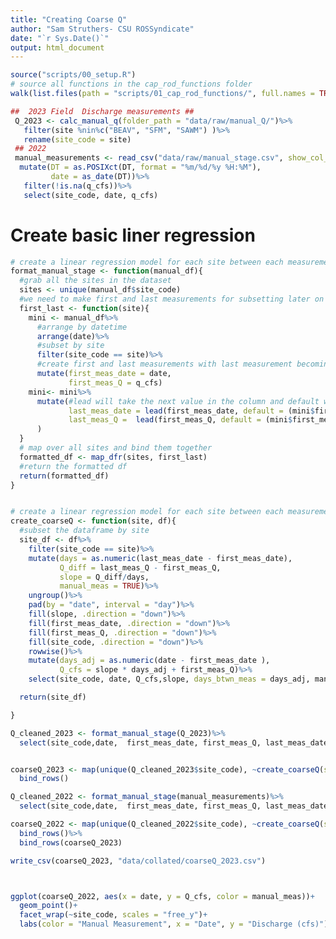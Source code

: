 ```yaml
---
title: "Creating Coarse Q"
author: "Sam Struthers- CSU ROSSyndicate"
date: "`r Sys.Date()`"
output: html_document
---
```


```r
source("scripts/00_setup.R")
# source all functions in the cap_rod_functions folder
walk(list.files(path = "scripts/01_cap_rod_functions/", full.names = TRUE), source)

##  2023 Field  Discharge measurements ##
 Q_2023 <- calc_manual_q(folder_path = "data/raw/manual_Q/")%>%
   filter(site %nin%c("BEAV", "SFM", "SAWM") )%>%
   rename(site_code = site)
 ## 2022
 manual_measurements <- read_csv("data/raw/manual_stage.csv", show_col_types = FALSE)%>%
  mutate(DT = as.POSIXct(DT, format = "%m/%d/%y %H:%M"), 
         date = as_date(DT))%>%
   filter(!is.na(q_cfs))%>%
   select(site_code, date, q_cfs)

```
# Create basic liner regression

```r
# create a linear regression model for each site between each measurement
format_manual_stage <- function(manual_df){
  #grab all the sites in the dataset
  sites <- unique(manual_df$site_code)
  #we need to make first and last measurements for subsetting later on
  first_last <- function(site){
    mini <- manual_df%>%
      #arrange by datetime
      arrange(date)%>%
      #subset by site
      filter(site_code == site)%>%
      #create first and last measurements with last measurement becoming first measurement for next site visit
      mutate(first_meas_date = date, 
             first_meas_Q = q_cfs)
    mini<- mini%>%
      mutate(#lead will take the next value in the column and default will set the last value to the last measurement for the season
             last_meas_date = lead(first_meas_date, default = (mini$first_meas_date[nrow(mini)])),#DT + 1, 
             last_meas_Q =  lead(first_meas_Q, default = (mini$first_meas_Q[nrow(mini)]))
      )
  }
  # map over all sites and bind them together
  formatted_df <- map_dfr(sites, first_last)
  #return the formatted df
  return(formatted_df)
}


# create a linear regression model for each site between each measurement and fill in with data for each day between each point
create_coarseQ <- function(site, df){
  #subset the dataframe by site
  site_df <- df%>%
    filter(site_code == site)%>%
    mutate(days = as.numeric(last_meas_date - first_meas_date),
           Q_diff = last_meas_Q - first_meas_Q, 
           slope = Q_diff/days, 
           manual_meas = TRUE)%>%
    ungroup()%>%
    pad(by = "date", interval = "day")%>%
    fill(slope, .direction = "down")%>%
    fill(first_meas_date, .direction = "down")%>%
    fill(first_meas_Q, .direction = "down")%>%
    fill(site_code, .direction = "down")%>%
    rowwise()%>%
    mutate(days_adj = as.numeric(date - first_meas_date ),
           Q_cfs = slope * days_adj + first_meas_Q)%>%
    select(site_code, date, Q_cfs,slope, days_btwn_meas = days_adj, manual_meas)

  return(site_df)

}

Q_cleaned_2023 <- format_manual_stage(Q_2023)%>%
  select(site_code,date,  first_meas_date, first_meas_Q, last_meas_date, last_meas_Q)


coarseQ_2023 <- map(unique(Q_cleaned_2023$site_code), ~create_coarseQ(site = .x,df= Q_cleaned_2023))%>%
  bind_rows()

Q_cleaned_2022 <- format_manual_stage(manual_measurements)%>%
  select(site_code,date,  first_meas_date, first_meas_Q, last_meas_date, last_meas_Q)

coarseQ_2022 <- map(unique(Q_cleaned_2022$site_code), ~create_coarseQ(site = .x,df= Q_cleaned_2022))%>%
  bind_rows()%>%
  bind_rows(coarseQ_2023)

write_csv(coarseQ_2023, "data/collated/coarseQ_2023.csv")



ggplot(coarseQ_2022, aes(x = date, y = Q_cfs, color = manual_meas))+
  geom_point()+
  facet_wrap(~site_code, scales = "free_y")+
  labs(color = "Manual Measurement", x = "Date", y = "Discharge (cfs)")

```

